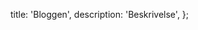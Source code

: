 


  title: 'Bloggen',
  description: 'Beskrivelse',
};

<BlogCard
  title='Dette kommer i V1! 🎉'
  desc='Vi nærmer oss den første versjonen av Designsystemet uten betamerke! Versjon 1 skal være mer stabil, mer fleksibel og støtte flerdimensjonal tematisering.'
  date='29.mai 2024'
  href='/bloggen/2024/v1rc1'
  image='/img/bloggen/v1rc1.png'
  author='Designsystemet'
  featured={true}
/>

<BlogCard
  title='Temabygger som bacheloroppgave'
  desc='Hvordan kan vi gjøre det enklere å ta i bruk Designsystemet? Det har blitt utforsket i en bacheloroppgave!'
  date='7.mai 2024'
  href='/bloggen/2024/bachelor-temavelger'
  image='/img/bloggen/temavelger-front.png'
  author='Designsystemet'
  featured={false}
/>

<BlogCard
  title='Dynamiske font-størrelser og hvorfor vi gikk bort fra det'
  desc='Det er mulig å bruke dynamiske font-størrelser uten breakpoints, men det medfører noen ulemper. '
  date='26.april 2024'
  href='/bloggen/2024/fluid-typography'
  image='/img/bloggen/fluid-front.png'
  author='Designsystemet'
  featured={false}
  level={2}
/>

<BlogCard
  title='Hvordan Altinn Studio bruker Designsystemet'
  desc='Altinn Studio benytter seg av Designsystemet ved hjelp av fasademønsteret. Lær mer om hvordan!'
  date='27. mars 2024'
  href='/bloggen/2024/altinn-studio'
  image='/img/bloggen/altinnstudio-16-9.png'
  author='Altinn / David Øvrelid'
  featured={false}
  level={2}
/>

<BlogCard
  title='Derfor trenger vi et felles designsystem'
  desc='Se hvordan det gikk da vi arrangerte en åpen presentasjon og mini-workshop om felles designsystem. '
  date='5. desember 2023'
  href='/bloggen/2023/derfor-trenger-vi-et-felles-designsystem'
  image='/img/bloggen/miro.png'
  author='Digdir og Brønnøysundregistrene'
  featured={false}
  level={2}
/>

<style>
  {`
    body {
      background-color: var(--ds-color-neutral-background-subtle);
    }
  `}
</style>
